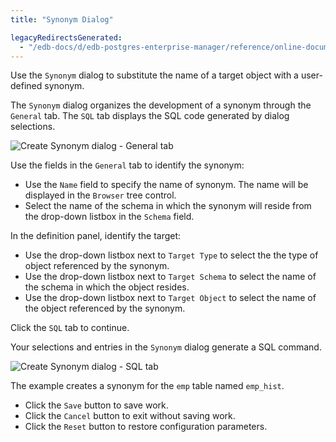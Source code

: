 ```yaml
---
title: "Synonym Dialog"

legacyRedirectsGenerated:
  - "/edb-docs/d/edb-postgres-enterprise-manager/reference/online-documentation/8.0/synonym_dialog.html"
---
```


<div id="synonym_dialog" class="registered_link"></div>

Use the `Synonym` dialog to substitute the name of a target object with a user-defined synonym.

The `Synonym` dialog organizes the development of a synonym through the `General` tab. The `SQL` tab displays the SQL code generated by dialog selections.

![Create Synonym dialog - General tab](../../images/synonym_general.png)

Use the fields in the `General` tab to identify the synonym:

-   Use the `Name` field to specify the name of synonym. The name will be displayed in the `Browser` tree control.
-   Select the name of the schema in which the synonym will reside from the drop-down listbox in the `Schema` field.

In the definition panel, identify the target:

-   Use the drop-down listbox next to `Target Type` to select the the type of object referenced by the synonym.
-   Use the drop-down listbox next to `Target Schema` to select the name of the schema in which the object resides.
-   Use the drop-down listbox next to `Target Object` to select the name of the object referenced by the synonym.

Click the `SQL` tab to continue.

Your selections and entries in the `Synonym` dialog generate a SQL command.

![Create Synonym dialog - SQL tab](../../images/synonym_sql.png)

The example creates a synonym for the `emp` table named `emp_hist`.

-   Click the `Save` button to save work.
-   Click the `Cancel` button to exit without saving work.
-   Click the `Reset` button to restore configuration parameters.
